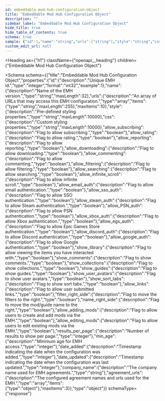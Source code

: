 ```yaml
---
id: embeddable-mod-hub-configuration-object
title: "Embeddable Mod Hub Configuration Object"
description: ""
sidebar_label: "Embeddable Mod Hub Configuration Object"
hide_title: true
hide_table_of_contents: true
schema: true
sample: {"id":1,"name":"string","urls":["string"],"style":"string","css":"string","allow_subscribing":true,"allow_rating":true,"allow_reporting":true,"allow_downloading":true,"allow_commenting":true,"allow_filtering":true,"allow_searching":true,"allow_infinite_scroll":true,"allow_email_auth":true,"allow_sso_auth":true,"allow_steam_auth":true,"allow_PSN_auth":true,"allow_xbox_auth":true,"allow_egs_auth":true,"allow_discord_auth":true,"allow_google_auth":true,"show_library":true,"show_comments":true,"show_collections":true,"show_guides":true,"show_user_avatars":true,"show_sort_tabs":true,"allow_links":true,"filter_right_side":true,"name_right_side":true,"allow_adding_mods":true,"allow_editing_mods":true,"results_per_page":0,"min_age":0,"date_added":0,"date_updated":0,"company_name":"string","agreement_urls":[{}]}
custom_edit_url: null
---
```



<Heading
  as={"h1"}
  className={"openapi__heading"}
  children={"Embeddable Mod Hub Configuration Object"}
>
</Heading>





<Schema
  schema={{"title":"Embeddable Mod Hub Configuration Object","properties":{"id":{"description":"Unique EMH id.","type":"integer","format":"int32","example":1},"name":{"description":"Name of the EMH version.","type":"string","maxLength":32},"urls":{"description":"An array of URLs that may access this EMH configuration.","type":"array","items":{"type":"string","maxLength":255},"maxItems":10},"style":{"description":"Pre-defined styling properties.","type":"string","maxLength":10000},"css":{"description":"Custom styling properties.","type":"string","maxLength":10000},"allow_subscribing":{"description":"Flag to allow subscribing.","type":"boolean"},"allow_rating":{"description":"Flag to allow rating.","type":"boolean"},"allow_reporting":{"description":"Flag to allow reporting.","type":"boolean"},"allow_downloading":{"description":"Flag to allow downloading.","type":"boolean"},"allow_commenting":{"description":"Flag to allow commenting.","type":"boolean"},"allow_filtering":{"description":"Flag to allow filtering.","type":"boolean"},"allow_searching":{"description":"Flag to allow searching.","type":"boolean"},"allow_infinite_scroll":{"description":"Flag to allow infinite scroll.","type":"boolean"},"allow_email_auth":{"description":"Flag to allow email authentication.","type":"boolean"},"allow_sso_auth":{"description":"Flag to allow SSO authentication.","type":"boolean"},"allow_steam_auth":{"description":"Flag to allow Steam authentication.","type":"boolean"},"allow_PSN_auth":{"description":"Flag to allow PSN authentication.","type":"boolean"},"allow_xbox_auth":{"description":"Flag to allow Xbox authentication.","type":"boolean"},"allow_egs_auth":{"description":"Flag to allow Epic Games Store authentication.","type":"boolean"},"allow_discord_auth":{"description":"Flag to allow Discord authentication.","type":"boolean"},"allow_google_auth":{"description":"Flag to allow Google authentication.","type":"boolean"},"show_library":{"description":"Flag to allow viewing the items you have interacted with.","type":"boolean"},"show_comments":{"description":"Flag to show comments.","type":"boolean"},"show_collections":{"description":"Flag to show collections.","type":"boolean"},"show_guides":{"description":"Flag to show guides.","type":"boolean"},"show_user_avatars":{"description":"Flag to show user avatars.","type":"boolean"},"show_sort_tabs":{"description":"Flag to show sort tabs.","type":"boolean"},"allow_links":{"description":"Flag to allow user submitted links.","type":"boolean"},"filter_right_side":{"description":"Flag to move the filters to the right.","type":"boolean"},"name_right_side":{"description":"Flag to move the mod/guide name to the right.","type":"boolean"},"allow_adding_mods":{"description":"Flag to allow users to create and add mods via the EMH.","type":"boolean"},"allow_editing_mods":{"description":"Flag to allow users to edit existing mods via the EMH.","type":"boolean"},"results_per_page":{"description":"Number of results to show per page.","type":"integer"},"min_age":{"description":"Minimum age for EMH access.","type":"integer"},"date_added":{"description":"Timestamp indicating the date when the configuration was added.","type":"integer"},"date_updated":{"description":"Timestamp indicating the date when the configuration was last updated.","type":"integer"},"company_name":{"description":"The company name used for EMH agreements.","type":"string"},"agreement_urls":{"description":"The configured agreement names and urls used for the EMH.","type":"array","items":{"type":"object"},"maxItems":3}},"type":"object"}}
  schemaType={"response"}
>
  
</Schema>
            